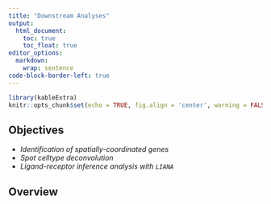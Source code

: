 ```yaml
---
title: "Downstream Analyses"
output: 
  html_document:
    toc: true
    toc_float: true
editor_options: 
  markdown: 
    wrap: sentence
code-block-border-left: true
---
```


```r
library(kableExtra)
knitr::opts_chunk$set(echo = TRUE, fig.align = 'center', warning = FALSE, message = FALSE)
```

## Objectives
- _Identification of spatially-coordinated genes_
- _Spot celltype deconvolution_
- _Ligand-receptor inference analysis with `LIANA`_

## Overview